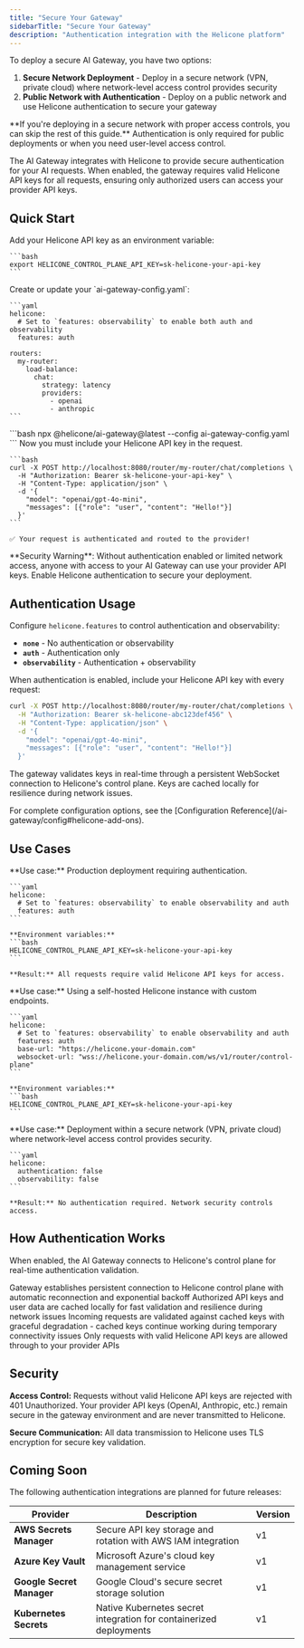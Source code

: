 ```yaml
---
title: "Secure Your Gateway"
sidebarTitle: "Secure Your Gateway"
description: "Authentication integration with the Helicone platform"
---
```


To deploy a secure AI Gateway, you have two options:

1. **Secure Network Deployment** - Deploy in a secure network (VPN, private cloud) where network-level access control provides security
2. **Public Network with Authentication** - Deploy on a public network and use Helicone authentication to secure your gateway

<Note>
  **If you're deploying in a secure network with proper access controls, you can
  skip the rest of this guide.** Authentication is only required for public
  deployments or when you need user-level access control.
</Note>

The AI Gateway integrates with Helicone to provide secure authentication for your AI requests. When enabled, the gateway requires valid Helicone API keys for all requests, ensuring only authorized users can access your provider API keys.

## Quick Start

<Steps>
  <Step title="Set your Helicone API key">
    Add your Helicone API key as an environment variable:

    ```bash
    export HELICONE_CONTROL_PLANE_API_KEY=sk-helicone-your-api-key
    ```

  </Step>
  
  <Step title="Enable Helicone authentication">
    Create or update your `ai-gateway-config.yaml`:

    ```yaml
    helicone:
      # Set to `features: observability` to enable both auth and observability
      features: auth

    routers:
      my-router:
        load-balance:
          chat:
            strategy: latency
            providers:
              - openai
              - anthropic
    ```

  </Step>
  
  <Step title="Start the gateway">
    ```bash
    npx @helicone/ai-gateway@latest --config ai-gateway-config.yaml
    ```
  </Step>
  
  <Step title="Test with authentication">
    Now you must include your Helicone API key in the request.

    ```bash
    curl -X POST http://localhost:8080/router/my-router/chat/completions \
      -H "Authorization: Bearer sk-helicone-your-api-key" \
      -H "Content-Type: application/json" \
      -d '{
        "model": "openai/gpt-4o-mini",
        "messages": [{"role": "user", "content": "Hello!"}]
      }'
    ```

    ✅ Your request is authenticated and routed to the provider!

  </Step>
</Steps>

<Warning>
  **Security Warning**: Without authentication enabled or limited network
  access, anyone with access to your AI Gateway can use your provider API keys.
  Enable Helicone authentication to secure your deployment.
</Warning>

## Authentication Usage

Configure `helicone.features` to control authentication and observability:

- **`none`** - No authentication or observability
- **`auth`** - Authentication only
- **`observability`** - Authentication + observability

When authentication is enabled, include your Helicone API key with every request:

```bash
curl -X POST http://localhost:8080/router/my-router/chat/completions \
  -H "Authorization: Bearer sk-helicone-abc123def456" \
  -H "Content-Type: application/json" \
  -d '{
    "model": "openai/gpt-4o-mini",
    "messages": [{"role": "user", "content": "Hello!"}]
  }'
```

The gateway validates keys in real-time through a persistent WebSocket connection to Helicone's control plane. Keys are cached locally for resilience during network issues.

<Note>
  For complete configuration options, see the [Configuration
  Reference](/ai-gateway/config#helicone-add-ons).
</Note>

## Use Cases

<Tabs>
  <Tab title="Production - Secure">
    **Use case:** Production deployment requiring authentication.

    ```yaml
    helicone:
      # Set to `features: observability` to enable observability and auth
      features: auth
    ```

    **Environment variables:**
    ```bash
    HELICONE_CONTROL_PLANE_API_KEY=sk-helicone-your-api-key
    ```

    **Result:** All requests require valid Helicone API keys for access.

  </Tab>

  <Tab title="Self-Hosted Helicone">
    **Use case:** Using a self-hosted Helicone instance with custom endpoints.

    ```yaml
    helicone:
      # Set to `features: observability` to enable observability and auth
      features: auth
      base-url: "https://helicone.your-domain.com"
      websocket-url: "wss://helicone.your-domain.com/ws/v1/router/control-plane"
    ```

    **Environment variables:**
    ```bash
    HELICONE_CONTROL_PLANE_API_KEY=sk-helicone-your-api-key
    ```

  </Tab>

  <Tab title="Secure Network - Auth Disabled">
    **Use case:** Deployment within a secure network (VPN, private cloud) where network-level access control provides security.

    ```yaml
    helicone:
      authentication: false
      observability: false
    ```

    **Result:** No authentication required. Network security controls access.

  </Tab>

</Tabs>

## How Authentication Works

When enabled, the AI Gateway connects to Helicone's control plane for real-time authentication validation.

<Steps>
  <Step title="WebSocket Connection">
    Gateway establishes persistent connection to Helicone control plane with
    automatic reconnection and exponential backoff
  </Step>

<Step title="API Key Sync">
  Authorized API keys and user data are cached locally for fast validation and
  resilience during network issues
</Step>

<Step title="Request Validation">
  Incoming requests are validated against cached keys with graceful degradation
  - cached keys continue working during temporary connectivity issues
</Step>

  <Step title="Access Control">
    Only requests with valid Helicone API keys are allowed through to your
    provider APIs
  </Step>
</Steps>

## Security

**Access Control:** Requests without valid Helicone API keys are rejected with 401 Unauthorized. Your provider API keys (OpenAI, Anthropic, etc.) remain secure in the gateway environment and are never transmitted to Helicone.

**Secure Communication:** All data transmission to Helicone uses TLS encryption for secure key validation.

## Coming Soon

The following authentication integrations are planned for future releases:

| Provider                  | Description                                                        | Version |
| ------------------------- | ------------------------------------------------------------------ | ------- |
| **AWS Secrets Manager**   | Secure API key storage and rotation with AWS IAM integration       | v1      |
| **Azure Key Vault**       | Microsoft Azure's cloud key management service                     | v1      |
| **Google Secret Manager** | Google Cloud's secure secret storage solution                      | v1      |
| **Kubernetes Secrets**    | Native Kubernetes secret integration for containerized deployments | v1      |
